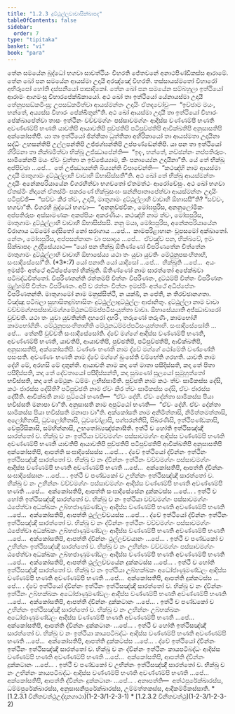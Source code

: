 ```yaml
---
title: "1.2.3 දුට්ඨුල්ලවාචාසික්ඛාපද"
tableOfContents: false
sidebar:
  order: 7
type: "tipitaka"
basket: "vi"
book: "para"
---
```



<DynamicBreadcrumb />

<Division number="283" book="para">

<Paragraph number="1133" book="para">
තේන සමයේන බුද්ධෝ භගවා සාවත්ථියං විහරති ජේතවනේ අනාථපිණ්ඩිකස්ස ආරාමේ. තේන ඛෝ පන සමයේන ආයස්මා උදායී අරඤ්ඤේ විහරති. තස්සායස්මතෝ විහාරෝ අභිරූපෝ හෝති දස්සනීයෝ පාසාදිකෝ. තේන ඛෝ පන සමයේන සම්බහුලා ඉත්ථියෝ ආරාමං ආගමංසු විහාරපේක්ඛිකායෝ. අථ ඛෝ තා ඉත්ථියෝ යේනායස්මා උදායී තේනුපසඞ්කමිංසු; උපසඞ්කමිත්වා ආයස්මන්තං උදායිං ඒතදවෝචුං—  “ඉච්ඡාම මයං, භන්තේ, අය්‍යස්ස විහාරං පේක්ඛිතුන්”ති. අථ ඛෝ ආයස්මා උදායී තා ඉත්ථියෝ විහාරං පේක්ඛාපේත්වා තාසං ඉත්ථීනං වච්චමග්ගං පස්සාවමග්ගං ආදිස්ස වණ්ණම්පි භණති අවණ්ණම්පි භණති යාචතිපි ආයාචතිපි පුච්ඡතිපි පටිපුච්ඡතිපි ආචික්ඛතිපි අනුසාසතිපි අක්කෝසතිපි. යා තා ඉත්ථියෝ ඡින්නිකා ධුත්තිකා අහිරිකායෝ තා ආයස්මතා උදායිනා සද්ධිං උහසන්තිපි උල්ලපන්තිපි උජ්ජග්ඝන්තිපි උප්පණ්ඩේන්තිපි. යා පන තා ඉත්ථියෝ හිරිමනා තා නික්ඛමිත්වා භික්ඛූ උජ්ඣාපේන්ති—  “ඉදං, භන්තේ, නච්ඡන්නං නප්පතිරූපං. සාමිකේනපි මයං ඒවං වුත්තා න ඉච්ඡේය්‍යාම, කිං පනාය්‍යේන උදායිනා”ති. යේ තේ භික්ඛූ අප්පිච්ඡා …පේ…  තේ උජ්ඣායන්ති ඛිය්‍යන්ති විපාචේන්ති—  “කථඤ්හි නාම ආයස්මා උදායී මාතුගාමං දුට්ඨුල්ලාහි වාචාහි ඕභාසිස්සතී”ති.



</Paragraph>

<Paragraph number="1134" book="para">
අථ ඛෝ තේ භික්ඛූ ආයස්මන්තං උදායිං අනේකපරියායේන විගරහිත්වා භගවතෝ ඒතමත්ථං ආරෝචේසුං. අථ ඛෝ භගවා ඒතස්මිං නිදානේ ඒතස්මිං පකරණේ භික්ඛුසංඝං සන්නිපාතාපේත්වා ආයස්මන්තං උදායිං පටිපුච්ඡි—  “සච්චං කිර ත්වං, උදායි, මාතුගාමං දුට්ඨුල්ලාහි වාචාහි ඕභාසසී”ති? “සච්චං, භගවා”ති. විගරහි බුද්ධෝ භගවා—  “අනනුච්ඡවිකං, මෝඝපුරිස, අනනුලෝමිකං අප්පතිරූපං අස්සාමණකං අකප්පියං අකරණීයං. කථඤ්හි නාම ත්වං, මෝඝපුරිස, මාතුගාමං දුට්ඨුල්ලාහි වාචාහි ඕභාසිස්සසි. නනු මයා, මෝඝපුරිස, අනේකපරියායේන විරාගාය ධම්මෝ දේසිතෝ නෝ සරාගාය …පේ…  කාමපරිළාහානං වූපසමෝ අක්ඛාතෝ. නේතං, මෝඝපුරිස, අප්පසන්නානං වා පසාදාය …පේ…  ඒවඤ්ච පන, භික්ඛවේ, ඉමං සික්ඛාපදං උද්දිසේය්‍යාථ—



</Paragraph>

</Division>
<Division number="284" book="para">

<Paragraph number="1135" book="para">
<Emphasis>“යෝ පන භික්ඛු ඕතිණ්ණෝ විපරිණතේන චිත්තේන මාතුගාමං දුට්ඨුල්ලාහි වාචාහි ඕභාසේය්‍ය යථා තං යුවා යුවතිං මේථුනුපසංහිතාහි, සංඝාදිසේසෝ”</Emphasis>ති. (*3*:<Emphasis>7</Emphasis>)



</Paragraph>

</Division>
<Division number="285" book="para">

<Paragraph number="1136" book="para">
<Emphasis>යෝ පනා</Emphasis>ති යෝ යාදිසෝ …පේ…  <Emphasis>භික්ඛූ</Emphasis>ති …පේ…  අයං ඉමස්මිං අත්ථේ අධිප්පේතෝ භික්ඛූති.



</Paragraph>

<Paragraph number="1137" book="para">
<Emphasis>ඕතිණ්ණෝ</Emphasis> නාම සාරත්තෝ අපේක්ඛවා පටිබද්ධචිත්තෝ.



</Paragraph>

<Paragraph number="1138" book="para">
<Emphasis>විපරිණතන්</Emphasis>ති රත්තම්පි චිත්තං විපරිණතං, දුට්ඨම්පි චිත්තං විපරිණතං මූළ්හම්පි චිත්තං විපරිණතං. අපි ච රත්තං චිත්තං ඉමස්මිං අත්ථේ අධිප්පේතං විපරිණතන්ති.



</Paragraph>

<Paragraph number="1139" book="para">
<Emphasis>මාතුගාමෝ</Emphasis> නාම මනුස්සිත්ථී, න යක්ඛී, න පේතී, න තිරච්ඡානගතා. විඤ්ඤූ පටිබලා සුභාසිතදුබ්භාසිතං දුට්ඨුල්ලාදුට්ඨුල්ලං ආජානිතුං.



</Paragraph>

<Paragraph number="1140" book="para">
<Emphasis>දුට්ඨුල්ලා</Emphasis> නාම <Emphasis>වාචා</Emphasis> වච්චමග්ගපස්සාවමග්ගමේථුනධම්මප්පටිසංයුත්තා වාචා.



</Paragraph>

<Paragraph number="1141" book="para">
<Emphasis>ඕභාසේය්‍යා</Emphasis>ති අජ්ඣාචාරෝ වුච්චති.



</Paragraph>

<Paragraph number="1142" book="para">
<Emphasis>යථා තං යුවා යුවතින්</Emphasis>ති දහරෝ දහරිං, තරුණෝ තරුණිං, කාමභෝගී කාමභෝගිනිං.



</Paragraph>

<Paragraph number="1143" book="para">
<Emphasis>මේථුනුපසංහිතාහී</Emphasis>ති මේථුනධම්මප්පටිසංයුත්තාහි.



</Paragraph>

<Paragraph number="1144" book="para">
<Emphasis>සංඝාදිසේසෝ</Emphasis>ති …පේ…  තේනපි වුච්චති සංඝාදිසේසෝති.



</Paragraph>

<Paragraph number="1145" book="para">
ද්වේ මග්ගේ ආදිස්ස වණ්ණම්පි භණති, අවණ්ණම්පි භණති, යාචතිපි, ආයාචතිපි, පුච්ඡතිපි, පටිපුච්ඡතිපි, ආචික්ඛතිපි, අනුසාසතිපි, අක්කෝසතිපි.



</Paragraph>

<Paragraph number="1146" book="para">
<Emphasis>වණ්ණං භණති</Emphasis> නාම ද්වේ මග්ගේ ථෝමේති වණ්ණේති පසංසති.



</Paragraph>

<Paragraph number="1147" book="para">
<Emphasis>අවණ්ණං භණති</Emphasis> නාම ද්වේ මග්ගේ ඛුංසේති වම්භේති ගරහති.



</Paragraph>

<Paragraph number="1148" book="para">
<Emphasis>යාචති</Emphasis> නාම දේහි මේ, අරහසි මේ දාතුන්ති.



</Paragraph>

<Paragraph number="1149" book="para">
<Emphasis>ආයාචති</Emphasis> නාම කදා තේ මාතා පසීදිස්සති, කදා තේ පිතා පසීදිස්සති, කදා තේ දේවතායෝ පසීදිස්සන්ති, කදා සුඛණෝ සුලයෝ සුමුහුත්තෝ භවිස්සති, කදා තේ මේථුනං ධම්මං ලභිස්සාමීති.



</Paragraph>

<Paragraph number="1150" book="para">
<Emphasis>පුච්ඡති</Emphasis> නාම කථං ත්වං සාමිකස්ස දේසි, කථං ජාරස්ස දේසීති?



</Paragraph>

<Paragraph number="1151" book="para">
<Emphasis>පටිපුච්ඡති</Emphasis> නාම ඒවං කිර ත්වං සාමිකස්ස දේසි, ඒවං ජාරස්ස දේසීති.



</Paragraph>

<Paragraph number="1152" book="para">
<Emphasis>ආචික්ඛති</Emphasis> නාම පුට්ඨෝ භණති—  “ඒවං දේහි. ඒවං දේන්තා සාමිකස්ස පියා භවිස්සති මනාපා චා”ති.



</Paragraph>

<Paragraph number="1153" book="para">
<Emphasis>අනුසාසති</Emphasis> නාම අපුට්ඨෝ භණති—  “ඒවං දේහි. ඒවං දේන්තා සාමිකස්ස පියා භවිස්සති මනාපා චා”ති.



</Paragraph>

<Paragraph number="1154" book="para">
<Emphasis>අක්කෝසති</Emphasis> නාම අනිමිත්තාසි, නිමිත්තමත්තාසි, අලෝහිතාසි, ධුවලෝහිතාසි, ධුවචෝළාසි, පග්ඝරන්තීසි, සිඛරණීසි, ඉත්ථිපණ්ඩකාසි, වේපුරිසිකාසි, සම්භින්නාසි, උභතෝබ්‍යඤ්ජනාසීති.



</Paragraph>

</Division>
<Division number="286" book="para">

<Paragraph number="1155" book="para">
ඉත්ථී ච හෝති ඉත්ථිසඤ්ඤී සාරත්තෝ ච. භික්ඛු ච නං ඉත්ථියා වච්චමග්ගං පස්සාවමග්ගං ආදිස්ස වණ්ණම්පි භණති අවණ්ණම්පි භණති යාචතිපි ආයාචතිපි පුච්ඡතිපි පටිපුච්ඡතිපි ආචික්ඛතිපි අනුසාසතිපි අක්කෝසතිපි, ආපත්ති සංඝාදිසේසස්ස …පේ… .



</Paragraph>

<Paragraph number="1156" book="para">
ද්වේ ඉත්ථියෝ ද්වින්නං ඉත්ථීනං ඉත්ථිසඤ්ඤී සාරත්තෝ ච. භික්ඛු ච නං ද්වින්නං ඉත්ථීනං වච්චමග්ගං පස්සාවමග්ගං ආදිස්ස වණ්ණම්පි භණති අවණ්ණම්පි භණති …පේ…  අක්කෝසතිපි, ආපත්ති ද්වින්නං සංඝාදිසේසානං …පේ… .



</Paragraph>

<Paragraph number="1157" book="para">
ඉත්ථී ච පණ්ඩකෝ ච උභින්නං ඉත්ථිසඤ්ඤී සාරත්තෝ ච. භික්ඛු ච නං උභින්නං වච්චමග්ගං පස්සාවමග්ගං ආදිස්ස වණ්ණම්පි භණති අවණ්ණම්පි භණති …පේ…  අක්කෝසතිපි, ආපත්ති සංඝාදිසේසේන දුක්කටස්ස …පේ… .



</Paragraph>

<Paragraph number="1158" book="para">
ඉත්ථී ච හෝති ඉත්ථිසඤ්ඤී සාරත්තෝ ච. භික්ඛු ච නං ඉත්ථියා වච්චමග්ගං පස්සාවමග්ගං ඨපේත්වා අධක්ඛකං උබ්භජාණුමණ්ඩලං ආදිස්ස වණ්ණම්පි භණති අවණ්ණම්පි භණති …පේ…  අක්කෝසතිපි, ආපත්ති ථුල්ලච්චයස්ස …පේ… .



</Paragraph>

<Paragraph number="1159" book="para">
ද්වේ ඉත්ථියෝ ද්වින්නං ඉත්ථීනං ඉත්ථිසඤ්ඤී සාරත්තෝ ච. භික්ඛු ච නං ද්වින්නං ඉත්ථීනං වච්චමග්ගං පස්සාවමග්ගං ඨපේත්වා අධක්ඛකං උබ්භජාණුමණ්ඩලං ආදිස්ස වණ්ණම්පි භණති අවණ්ණම්පි භණති …පේ…  අක්කෝසතිපි, ආපත්ති ද්වින්නං ථුල්ලච්චයානං …පේ… .



</Paragraph>

<Paragraph number="1160" book="para">
ඉත්ථී ච පණ්ඩකෝ ච උභින්නං ඉත්ථිසඤ්ඤී සාරත්තෝ ච. භික්ඛු ච නං උභින්නං වච්චමග්ගං පස්සාවමග්ගං ඨපේත්වා අධක්ඛකං උබ්භජාණුමණ්ඩලං ආදිස්ස වණ්ණම්පි භණති අවණ්ණම්පි භණති …පේ…  අක්කෝසතිපි, ආපත්ති ථුල්ලච්චයේන දුක්කටස්ස …පේ… .



</Paragraph>

<Paragraph number="1161" book="para">
ඉත්ථී ච හෝති ඉත්ථිසඤ්ඤී සාරත්තෝ ච. භික්ඛු ච නං ඉත්ථියා උබ්භක්ඛකං අධෝජාණුමණ්ඩලං ආදිස්ස වණ්ණම්පි භණති අවණ්ණම්පි භණති …පේ…  අක්කෝසතිපි, ආපත්ති දුක්කටස්ස …පේ… .



</Paragraph>

<Paragraph number="1162" book="para">
ද්වේ ඉත්ථියෝ ද්වින්නං ඉත්ථීනං ඉත්ථිසඤ්ඤී සාරත්තෝ ච. භික්ඛු ච නං ද්වින්නං ඉත්ථීනං උබ්භක්ඛකං අධෝජාණුමණ්ඩලං ආදිස්ස වණ්ණම්පි භණති අවණ්ණම්පි භණති …පේ…  අක්කෝසතිපි, ආපත්ති ද්වින්නං දුක්කටානං …පේ… .



</Paragraph>

<Paragraph number="1163" book="para">
ඉත්ථී ච පණ්ඩකෝ ච උභින්නං ඉත්ථිසඤ්ඤී සාරත්තෝ ච. භික්ඛු ච නං උභින්නං උබ්භක්ඛකං අධෝජාණුමණ්ඩලං ආදිස්ස වණ්ණම්පි භණති අවණ්ණම්පි භණති …පේ…  අක්කෝසතිපි, ආපත්ති ද්වින්නං දුක්කටානං …පේ… .



</Paragraph>

<Paragraph number="1164" book="para">
ඉත්ථී ච හෝති ඉත්ථිසඤ්ඤී සාරත්තෝ ච. භික්ඛු ච නං ඉත්ථියා කායපටිබද්ධං ආදිස්ස වණ්ණම්පි භණති අවණ්ණම්පි භණති …පේ…  අක්කෝසතිපි, ආපත්ති දුක්කටස්ස …පේ… .



</Paragraph>

<Paragraph number="1165" book="para">
ද්වේ ඉත්ථියෝ ද්වින්නං ඉත්ථීනං ඉත්ථිසඤ්ඤී සාරත්තෝ ච. භික්ඛු ච නං ද්වින්නං ඉත්ථීනං කායපටිබද්ධං ආදිස්ස වණ්ණම්පි භණති අවණ්ණම්පි භණති …පේ…  අක්කෝසතිපි, ආපත්ති ද්වින්නං දුක්කටානං …පේ… .



</Paragraph>

<Paragraph number="1166" book="para">
ඉත්ථී ච පණ්ඩකෝ ච උභින්නං ඉත්ථිසඤ්ඤී සාරත්තෝ ච. භික්ඛු ච නං උභින්නං කායපටිබද්ධං ආදිස්ස වණ්ණම්පි භණති අවණ්ණම්පි භණති …පේ…  අක්කෝසතිපි, ආපත්ති ද්වින්නං දුක්කටානං …පේ… .



</Paragraph>

</Division>
<Division number="287" book="para">

<Paragraph number="1167" book="para">
අනාපත්ති—  අත්ථපුරේක්ඛාරස්ස, ධම්මපුරේක්ඛාරස්ස, අනුසාසනිපුරේක්ඛාරස්ස, උම්මත්තකස්ස, ආදිකම්මිකස්සාති.

</Paragraph>
</Division>

<TableOfContents book="para" section="1.2.3">
* [1.2.3.1 විනීතවත්ථුඋද්දානගාථා](1-2-3/1-2-3-1)
* [1.2.3.2 විනීතවත්ථු](1-2-3/1-2-3-2)
</TableOfContents>